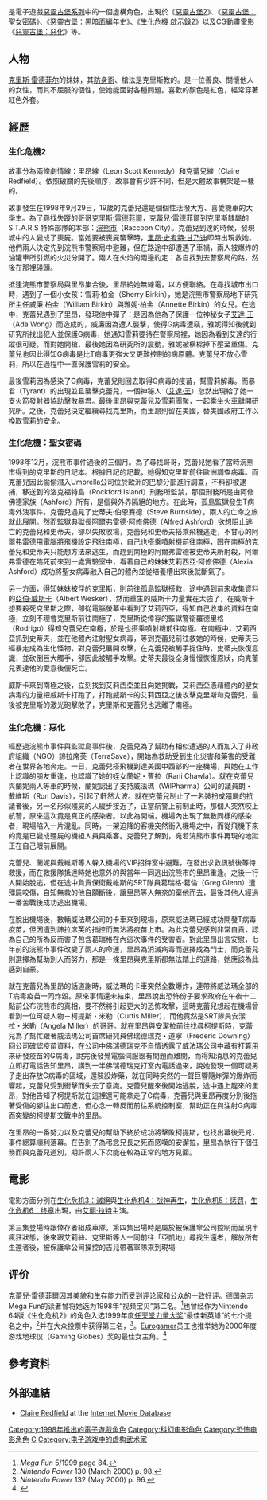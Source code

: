 {{noteTA
|G1=Games
|G2=ResidentEvil
}}
{{Infobox character
|name =克蕾兒·雷德菲爾
|image=[[File:Claire_in_RE_The_Mercenaries_3D.jpg|240px]]|
|caption=克蕾兒在《惡靈古堡：傭兵 3D》中的人物造型
|series = [[惡靈古堡系列|惡靈古堡系列]]
|first = 《[[惡靈古堡2|惡靈古堡2]]》（1998）
|creator = [[三上真司|三上真司]]
|vioce={{ubl
|'''日语：'''
|[[甲斐田裕子|甲斐田裕子]] （惡化、拉昆市行動、啟示錄2、生化危機2（重製版）、無盡闇黑）<ref>{{cite web |url=http://yuhko-kaida.com/ |title=声優 甲斐田裕子 |publisher=Yuhko-kaida.com |date=1999-02-22 |accessdate=2014-01-18 |archive-date=2013-06-21 |archive-url=https://web.archive.org/web/20130621104159/http://yuhko-kaida.com/ |dead-url=no }}</ref><br />[[岡寛恵|岡寛恵]] （大滅絕）<ref>{{jp icon}} [http://www.tv-asahi.co.jp/nichiyou/report/05/02.html 日曜洋画劇場｜テレビ朝日｜アフレコ現場から] {{Wayback|url=http://www.tv-asahi.co.jp/nichiyou/report/05/02.html |date=20140202183056 }}</ref>
|'''英语：'''
|[[Alyson_Court|Alyson Court]]<ref>{{cite web |url=http://www.blisteredthumbs.net/2012/08/rad-interview-alyson-court-claire-redfield/ |title=RAD Interview- Alyson Court / Claire Redfield |publisher=Blisteredthumbs.net |date= |accessdate=2014-01-18 |deadurl=yes |archiveurl=https://web.archive.org/web/20140201215708/http://www.blisteredthumbs.net/2012/08/rad-interview-alyson-court-claire-redfield/ |archivedate=2014-02-01 }}</ref><br/>Stephanie Panisello（[[生化危機2_(重製版)|生化危機2 (重製版)]], [[惡靈古堡：無盡闇黑|惡靈古堡：無盡闇黑]]）
}}
|gender       = 女
|age          = 19(惡靈古堡2、聖女密碼)<br />26(惡靈古堡：惡化)<br />32（惡靈古堡：啟示錄 (2011年)）<br />34（惡靈古堡：啟示錄2 (2013年)）
|height       = 168cm
|weight       = 52.4kg
|bloodtype    = O
|nationality  = 美國
|affiliation = 一般市民(惡靈古堡2、聖女密碼)<br /> 諦拉席芙（TerraSave）組織會員(惡靈古堡：惡化、惡靈古堡：啟示錄2)
}}

{{Vgname2|克蕾兒·雷德菲爾|ja=クレア・レッドフィールド|en=Claire Redfield|cn=克莱尔·雷德菲尔德|tw=克蕾兒·雷德菲爾|aka=克萊兒·雷德費爾}}是電子遊戲[[惡靈古堡系列|惡靈古堡系列]]中的一個虛構角色，出現於《[[惡靈古堡2|惡靈古堡2]]》、《[[惡靈古堡：聖女密碼|惡靈古堡：聖女密碼]]》、《[[惡靈古堡：黑暗面編年史|惡靈古堡：黑暗面編年史]]》、《[[生化危機_啟示錄2|生化危機 啟示錄2]]》以及CG動畫電影《[[惡靈古堡：惡化|惡靈古堡：惡化]]》等。

== 人物 ==
[[克里斯·雷德菲尔|克里斯·雷德菲尔]]的妹妹，其[[防身術|防身術]]、槍法是克里斯教的。是一位善良、關懷他人的女性，而其不屈服的個性，使她能面對各種問題。喜歡的顏色是紅色，經常穿著紅色外套。

== 經歷 ==
=== 生化危機2 ===
故事分為兩條劇情線：里昂線（Leon Scott Kennedy）和克蕾兒線（Claire Redfield）。依照破關的先後順序，故事會有少許不同，但是大體故事構架是一樣的。

故事發生在1998年9月29日，19歲的克蕾兒還是個個性活潑大方、喜愛機車的大學生。為了尋找失蹤的哥哥[[克里斯·雷德菲爾|克里斯·雷德菲爾]]，克蕾兒·雷德菲爾到克里斯隸屬的S.T.A.R.S
特殊部隊的本部：[[浣熊市|浣熊市]]（Raccoon City）。克蕾兒到達的時候，發現城中的人變成了喪屍。當她要被喪屍襲擊時，[[里昂·史考特·甘乃迪|里昂·史考特·甘乃迪]]即時出現救她。他們兩人決定先到浣熊市警察局中避難，但在路途中卻遭遇了車禍，兩人被爆炸的油罐車所引燃的火災分開了。兩人在火焰的兩邊約定：各自找到去警察局的路，然後在那裡碰頭。

抵達浣熊市警察局與里昂集合後，里昂給她無線電，以方便聯絡。在尋找城市出口時，遇到了一個小女孩：雪莉·柏金（Sherry Birkin），她是浣熊市警察局地下研究所主任威廉·柏金（William Birkin）與雅妮·柏金（Annette Birkin）的女兒。在途中，克蕾兒遇到了里昂，發現他中彈了：是因為他為了保護一位神秘女子[[艾達·王|艾達·王]]（Ada Wong）而造成的，威廉因為遭人襲擊，使得G病毒遭竊，雅妮得知後就到研究所找出犯人並保護G病毒，她通知雪莉要待在警察局裡，她因為看到艾達的行蹤很可疑，而對她開槍，最後她因為研究所的震動，雅妮被橫樑掉下壓至重傷。克蕾兒也因此得知G病毒是比T病毒更強大又更難控制的病原體。克蕾兒不放心雪莉，所以在過程中一直保護雪莉的安全。

最後雪莉因為感染了G病毒，克蕾兒則回去取得G病毒的疫苗，幫雪莉解毒。而暴君（Tyrant）的出現並且襲擊克蕾兒，一個神秘人（[[艾達·王|艾達·王]]）忽然出現給了她一支火箭發射器協助擊敗暴君。最後里昂與克蕾兒及雪莉團聚，一起乘坐火車離開研究所。之後，克蕾兒決定繼續尋找克里斯，而里昂則留在美國，替美國政府工作以換取雪莉的安全。

=== 生化危機：聖女密碼 ===
1998年12月，浣熊市事件過後的三個月。為了尋找哥哥，克蕾兒她看了當時浣熊市得到的克里斯的日記本。根據日記的記載，她得知克里斯前往歐洲調查病毒。而克蕾兒因此偷偷潛入Umbrella公司位於歐洲的巴黎分部進行調查，不料卻被逮捕，移送到的洛克福特島（Rockford Island）刑務所監禁，那個刑務所是由阿修佛德家族（Ashford）所有，是個與外界隔絕的地方。在此時，孤島監獄發生T病毒外洩事件，克蕾兒遇見了史蒂夫·伯恩賽德（Steve Burnside），兩人的亡命之旅就此展開。然而監獄典獄長阿爾弗雷德·阿修佛德（Alfred Ashford）欲想阻止逃亡的克蕾兒和史蒂夫，卻以失敗收場，克蕾兒和史蒂夫搭乘飛機逃走，不甘心的阿爾弗雷德用電腦將飛機設定飛往南極，自己也搭乘噴射機前往南極，困在南極的克蕾兒和史蒂夫只能想方法來逃生，而趕到南極的阿爾弗雷德被史蒂夫所射殺，阿爾弗雷德在臨死前來到一處實驗室中，看著自己的妹妹艾莉西亞·阿修佛德（Alexia Ashford）成功將聖女病毒融入自己的體內並從培養槽出來後就斷氣了。

另一方面，得知妹妹被俘的克里斯，則前往孤島監獄搭救，途中遇到前來收集資料的[[亞伯·威斯卡|亞伯·威斯卡]]（Albert Wesker），然而重生的威斯卡力量實在太強了，在威斯卡想要殺死克里斯之際，卻從電腦螢幕中看到了艾莉西亞，得知自己收集的資料在南極，立刻不理會克里斯前往南極了，克里斯從倖存的監獄警衛羅德里格（Rodrigo）得知克蕾兒在南極，於是也搭乘噴射機前往南極。在南極中，艾莉西亞抓到史蒂夫，並在他體內注射聖女病毒，等到克蕾兒前往救她的時候，史蒂夫已經暴走成為生化怪物，對克蕾兒展開攻擊，在克蕾兒被觸手捉住時，史蒂夫恢復意識，並砍倒巨大觸手，卻因此被觸手攻擊。史蒂夫最後全身慢慢恢復原狀，向克蕾兒表達他的愛意後便死亡。

威斯卡來到南極之後，立刻找到艾莉西亞並且向她挑戰，艾莉西亞憑藉體內的聖女病毒的力量把威斯卡打跑了，打跑威斯卡的艾莉西亞之後攻擊克里斯和克蕾兒，最後被克里斯的激光砲擊敗了，克里斯和克蕾兒也逃離了南極。

=== 生化危機：惡化 ===
經歷過浣熊市事件與監獄島事件後，克蕾兒為了幫助有相似遭遇的人而加入了非政府組織（NGO）諦拉席芙（TerraSave），開始為救助受到生化災害和藥害的受難者在世界各地奔走。一日，克蕾兒搭飛機到達美國中西部的一座機場，與她在工作上認識的朋友重逢，也認識了她的姪女蘭妮・曹拉（Rani Chawla）。就在克蕾兒與蘭妮兩人等車的時候，蘭妮認出了支持威法瑪（WilPharma）公司的議員朗・戴維斯（Ron Davis），引起了軒然大波。就在克蕾兒制止了一名裝扮成殭屍的抗議者後，另一名形似殭屍的人緩步接近了，正當航警上前制止時，那個人突然咬上航警，原來這次竟是真正的感染者。以此為開端，機場內出現了無數同樣的感染者，現場陷入一片混亂。同時，一架迫降的客機突然衝入機場之中，而從飛機下來的竟是已變成殭屍的機組人員與乘客。克蕾兒了解到，宛若浣熊市事件再現的地獄正在自己眼前展開。

克蕾兒、蘭妮與戴維斯等人躲入機場的VIP招待室中避難，在發出求救訊號後等待救援，而在救援隊抵達時她也意外的與當年一同逃出浣熊市的里昂重逢。之後一行人開始脫逃，但在途中負責保衛戴維斯的SRT隊員葛瑞格·葛倫（Greg Glenn）遭殭屍咬傷，自知無救的他自願斷後，讓里昂等人無奈的棄他而去，最後其他人經過一番苦戰後成功逃出機場。

在脫出機場後，數輛威法瑪公司的卡車來到現場，原來威法瑪已經成功開發T病毒疫苗，但因遭到諦拉席芙的指控而無法將疫苗上市。為此克蕾兒感到非常自責，認為自己的所為反而害了包含葛瑞格在內這次事件的受害者。對此里昂出言安慰，七年前的浣熊市事件改變了兩人的命運，里昂為消滅病毒而選擇成為鬥士，而克蕾兒則選擇為幫助別人而努力，那是一條里昂與克里斯都無法踏上的道路，她應該為此感到自豪。

就在克蕾兒為里昂的話道謝時，威法瑪的卡車突然全數爆炸，連帶將威法瑪全部的T病毒疫苗一同炸毀。原來事情還未結束，里昂說出恐怖份子要求政府在午夜十二點前公布浣熊市的真相，要不然將引起更大的恐怖攻擊，這時克蕾兒想起在機場曾看到一位可疑人物－柯提斯・米勒（Curtis Miller），而他竟然是SRT隊員安潔拉・米勒（Angela Miller）的哥哥。就在里昂與安潔拉前往找尋柯提斯時，克蕾兒為了幫忙跟著威法瑪公司首席研究員佛瑞德瑞克・道寧（Frederic Downing）回公司確認疫苗資料，在公司中佛瑞德瑞克不自情透露了威法瑪公司中藏有打算用來研發疫苗的G病毒，說完後發覺電腦伺服器有問題而離開，而得知消息的克蕾兒立即打電話告知里昂，講到一半佛瑞德瑞克打室內電話過來，說她發現一個可疑男子走出存放G病毒的區域，還裝設炸藥，就在同時突然的一聲巨響隨炸彈的爆炸而響起，克蕾兒受到衝擊而失去了意識。克蕾兒醒來後開始逃脫，途中遇上趕來的里昂，對他告知了柯提斯就在這裡還可能拿走了G病毒，克蕾兒與里昂再度分別後拖著受傷的腳往出口前進，但心念一轉反而前往系統控制室，幫助正在與注射G病毒而突變的柯提斯交戰中的里昂。

在里昂的一番努力以及克蕾兒的幫助下終於成功將擊敗柯提斯，也找出幕後元兇，事件總算順利落幕。在告別了為弔念兄長之死而感嘆的安潔拉，里昂為執行下個任務而與克蕾兒道別，期許兩人下次能在較為正常的地方見面。

== 電影 ==
電影方面分別在[[生化危机3：滅絕|生化危机3：滅絕]]與[[生化危机：战神再生|生化危机4：战神再生]]，[[生化危机5：惩罚|生化危机5：惩罚]]，[[生化危机6：终章|生化危机6：终章]]出現，由[[艾丽·拉特|艾丽·拉特]]主演。

第三集登場時跟倖存者組成車隊，第四集出場時是屬於被保護傘公司控制而呈現半瘋狂狀態，後來跟艾莉絲、克里斯等人一同前往「亞凱地」尋找生還者，解放所有生還者後，被保護傘公司操控的吉兒帶著軍隊來到現場

== 评价 ==
克蕾兒·雷德菲爾因其美貌和生存能力而受到评论家和公众的一致好评。德国杂志Mega Fun的读者曾将她选为1998年“视频宝贝”第二名。<ref>''Mega Fun'' 5/1999 page 84.</ref>也曾经作为Nintendo 64版《生化危机2》的角色入选1999年度[[任天堂力量|任天堂力量大奖]]“最佳新英雄”的七个提名之中，<ref>''Nintendo Power'' 130 (March 2000) p. 98.</ref>并在大众投票中获得第三名，<ref>''Nintendo Power'' 132 (May 2000) p. 96.</ref>。[[Eurogamer|Eurogamer]]员工也推举她为2000年度游戏地球仪（Gaming Globes）奖的最佳女主角。<ref>{{cite web|url=http://www.eurogamer.net/content/gg2000_2/5 |archive-url=https://web.archive.org/web/20020107182655/http://www.eurogamer.net/content/gg2000_2/5 |archive-date=2002-01-07 |title=Gaming Globes 2000 – (5/19) |website=[[Eurogamer|Eurogamer]] |access-date=2014-01-18}}</ref>

== 參考資料 ==
{{reflist|colwidth=30em}}

== 外部連結 ==
{{Commons|Category:Claire Redfield|Claire Redfield}}
* [http://www.imdb.com/character/ch0001090/ Claire Redfield]{{Wayback|url=http://www.imdb.com/character/ch0001090/ |date=20170720114120 }} at the [[Internet_Movie_Database|Internet Movie Database]]

{{生化危機系列}}

{{DEFAULTSORT:Claire Redfield}}
[[Category:1998年推出的電子遊戲角色|Category:1998年推出的電子遊戲角色]]
[[Category:科幻电影角色|Category:科幻电影角色]]
[[Category:恐怖电影角色|Category:恐怖电影角色]]
[[Category:生化危机系列角色|C]]
[[Category:电子游戏中的虚构武术家|Category:电子游戏中的虚构武术家]]